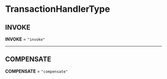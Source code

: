 
# TransactionHandlerType

## INVOKE

 **INVOKE** = `"invoke"`

___

## COMPENSATE

 **COMPENSATE** = `"compensate"`
